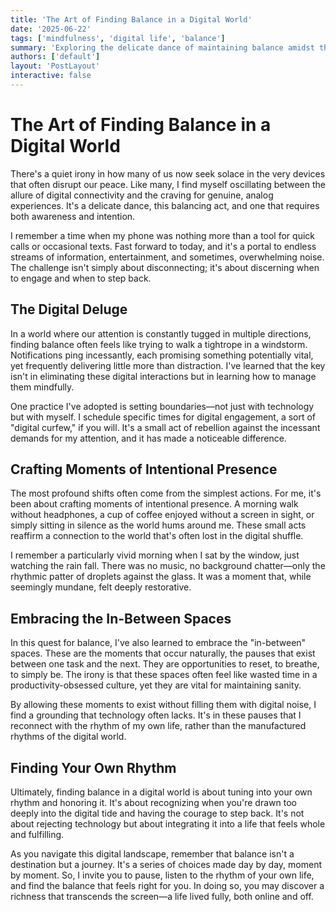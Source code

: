 ```yaml
---
title: 'The Art of Finding Balance in a Digital World'
date: '2025-06-22'
tags: ['mindfulness', 'digital life', 'balance']
summary: 'Exploring the delicate dance of maintaining balance amidst the digital noise that surrounds us daily.'
authors: ['default']
layout: 'PostLayout'
interactive: false
---
```


# The Art of Finding Balance in a Digital World

There's a quiet irony in how many of us now seek solace in the very devices that often disrupt our peace. Like many, I find myself oscillating between the allure of digital connectivity and the craving for genuine, analog experiences. It's a delicate dance, this balancing act, and one that requires both awareness and intention.

I remember a time when my phone was nothing more than a tool for quick calls or occasional texts. Fast forward to today, and it's a portal to endless streams of information, entertainment, and sometimes, overwhelming noise. The challenge isn't simply about disconnecting; it's about discerning when to engage and when to step back.

## The Digital Deluge

In a world where our attention is constantly tugged in multiple directions, finding balance often feels like trying to walk a tightrope in a windstorm. Notifications ping incessantly, each promising something potentially vital, yet frequently delivering little more than distraction. I've learned that the key isn't in eliminating these digital interactions but in learning how to manage them mindfully.

One practice I've adopted is setting boundaries—not just with technology but with myself. I schedule specific times for digital engagement, a sort of "digital curfew," if you will. It's a small act of rebellion against the incessant demands for my attention, and it has made a noticeable difference. 

## Crafting Moments of Intentional Presence

The most profound shifts often come from the simplest actions. For me, it's been about crafting moments of intentional presence. A morning walk without headphones, a cup of coffee enjoyed without a screen in sight, or simply sitting in silence as the world hums around me. These small acts reaffirm a connection to the world that's often lost in the digital shuffle.

I remember a particularly vivid morning when I sat by the window, just watching the rain fall. There was no music, no background chatter—only the rhythmic patter of droplets against the glass. It was a moment that, while seemingly mundane, felt deeply restorative. 

## Embracing the In-Between Spaces

In this quest for balance, I've also learned to embrace the "in-between" spaces. These are the moments that occur naturally, the pauses that exist between one task and the next. They are opportunities to reset, to breathe, to simply be. The irony is that these spaces often feel like wasted time in a productivity-obsessed culture, yet they are vital for maintaining sanity.

By allowing these moments to exist without filling them with digital noise, I find a grounding that technology often lacks. It's in these pauses that I reconnect with the rhythm of my own life, rather than the manufactured rhythms of the digital world.

## Finding Your Own Rhythm

Ultimately, finding balance in a digital world is about tuning into your own rhythm and honoring it. It's about recognizing when you're drawn too deeply into the digital tide and having the courage to step back. It's not about rejecting technology but about integrating it into a life that feels whole and fulfilling.

As you navigate this digital landscape, remember that balance isn't a destination but a journey. It's a series of choices made day by day, moment by moment. So, I invite you to pause, listen to the rhythm of your own life, and find the balance that feels right for you. In doing so, you may discover a richness that transcends the screen—a life lived fully, both online and off.